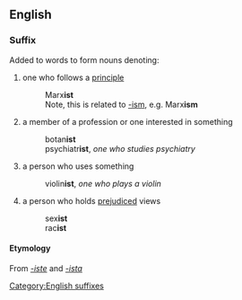 ==English==
===Suffix===
[[Category:English suffixes]]
Added to words to form nouns denoting:
#one who follows a [[principle]]
#:Marx'''ist'''
#:Note, this is related to [[-ism]], e.g. Marx'''ism'''
#a member of a profession or one interested in something
#:botan'''ist'''
#:psychiatr'''ist''', ''one who studies psychiatry''
#a person who uses something
#:violin'''ist''', ''one who plays a violin''
#a person who holds [[prejudiced]] views
#:sex'''ist'''
#:rac'''ist'''
====Etymology====
From {{OF.}} ''[[-iste]]'' and {{L.}} ''[[-ista]]''